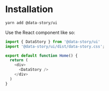 # Installation
```bash copy
yarn add @data-story/ui
```
Use the React component like so:
```js copy
import { DataStory } from '@data-story/ui'
import '@data-story/ui/dist/data-story.css';

export default function Home() {
  return (
    <div>
      <DataStory />
    </div>
  )
}
```